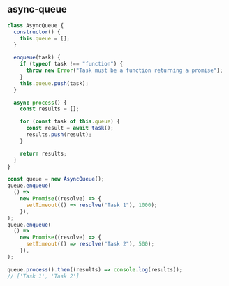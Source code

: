 
## async-queue

```js
class AsyncQueue {
  constructor() {
    this.queue = [];
  }

  enqueue(task) {
    if (typeof task !== "function") {
      throw new Error("Task must be a function returning a promise");
    }
    this.queue.push(task);
  }

  async process() {
    const results = [];

    for (const task of this.queue) {
      const result = await task();
      results.push(result);
    }

    return results;
  }
}

const queue = new AsyncQueue();
queue.enqueue(
  () =>
    new Promise((resolve) => {
      setTimeout(() => resolve("Task 1"), 1000);
    }),
);
queue.enqueue(
  () =>
    new Promise((resolve) => {
      setTimeout(() => resolve("Task 2"), 500);
    }),
);

queue.process().then((results) => console.log(results));
// ['Task 1', 'Task 2']
```
